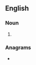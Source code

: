 ==English==

===Noun===
{{head|en|noun plural form}}

# {{plural of|retrial|lang=en}}

===Anagrams===
* {{anagrams|en|a=aeilrrst|retirals|trailers}}